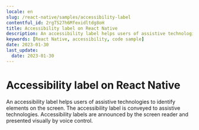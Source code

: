 ```yaml
---
locale: en
slug: /react-native/samples/accessibility-label
contentful_id: 2rgTS27h6Mfexidltdg8oH
title: Accessibility label on React Native
description: An accessibility label helps users of assistive technologies to identify elements on the screen.
keywords: [React Native, accessibility, code sample]
date: 2023-01-30
last_update:
  date: 2023-01-30
---
```


# Accessibility label on React Native

An accessibility label helps users of assistive technologies to identify elements on the screen. The accessibility label is conveyed to assistive technologies. Accessibility labels are announced by the screen reader and presented visually by voice control.

<CodeSample id="accessibility-label" framework="react-native" locale="en"/>
